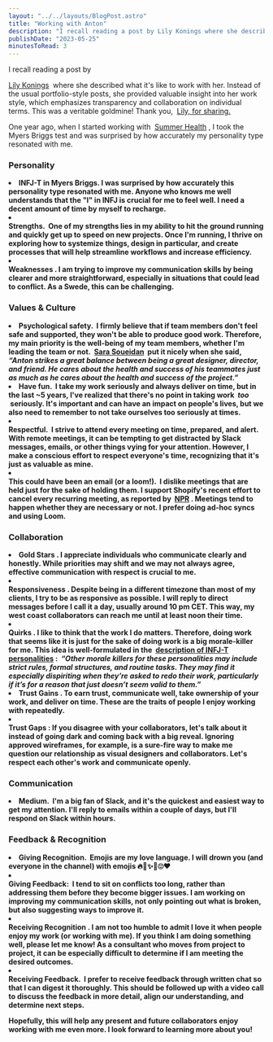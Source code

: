 ```yaml
---
layout: "../../layouts/BlogPost.astro"
title: "Working with Anton"
description: "I recall reading a post by Lily Konings where she described what it's like to work with her. Instead of the usual portfolio-style posts, she provided valuable insight into her work style, which emphasizes transparency and collaboration on individual terms. This was a veritable goldmine! Thank you, Lily, for sharing.\n\nOne year ago, when I started working with Summer Health, I took the Myers Briggs test and was surprised by how accurately my personality type resonated with me.\n\n\nPersonality\n\n * IN"
publishDate: "2023-05-25"
minutesToRead: 3
---
```


<p>I recall reading a post by&nbsp; </p>
<a href="https://twitter.com/lilykonings/status/1522027897241817089?s="20"&t="TJeqQqWOBRPKyEn23cng5g"&ref="antonsten".com">Lily Konings</a>
 &nbsp;where she described what it's like to work with her. Instead of the usual portfolio-style posts, she provided valuable insight into her work style, which emphasizes transparency and collaboration on individual terms. This was a veritable goldmine! Thank you,&nbsp; 
<a href="https://www.notion.so/c5ad60f5b63d42f5b413acfe09b52c1c?ref="antonsten".com">Lily, for sharing. </a>
<p>One year ago, when I started working with&nbsp; 
<a href="https://www.antonsten.com/case/summerhealth/">Summer Health</a>
 , I took the Myers Briggs test and was surprised by how accurately my personality type resonated with me.</p>
<h3 id="personality">Personality</h>
</h3>
<ul>
</ul>
<li>
<a href="https://www.16personalities.com/infjs-at-work?ref="antonsten".com">
</a>
<strong>INFJ-T in Myers Briggs. I was surprised by how accurately this personality type resonated with me. Anyone who knows me well understands that the "I" in INFJ is crucial for me to feel well. I need a decent amount of time by myself to recharge.</li>
<li>
</li>
<strong>Strengths.</strong>
 &nbsp;One of my strengths lies in my ability to hit the ground running and quickly get up to speed on new projects. Once I'm running, I thrive on exploring how to systemize things, design in particular, and create processes that will help streamline workflows and increase efficiency.</li>
<li>
</li>
<strong>Weaknesses</strong>
 . I am trying to improve my communication skills by being clearer and more straightforward, especially in situations that could lead to conflict. As a Swede, this can be challenging. 
<h3 id="values-culture">Values &amp; Culture</h>
</h3>
<ul>
</ul>
<li>
<strong>Psychological safety.</stron>
</strong>
 &nbsp;I firmly believe that if team members don't feel safe and supported, they won't be able to produce good work. Therefore, my main priority is the well-being of my team members, whether I'm leading the team or not.&nbsp; 
<a href="https://www.sarasoueidan.com/?ref="antonsten".com">Sara Soueidan</a>
 &nbsp;put it nicely when she said,&nbsp; 
<em>“Anton strikes a great balance between being a great designer, director, and friend. He cares about the health and success of his teammates just as much as he cares about the health and success of the project.” </em>
<li>
<strong>Have fun.</stron>
</strong>
 &nbsp;I take my work seriously and always deliver on time, but in the last ~5 years, I've realized that there's no point in taking work&nbsp; 
<em>too</e>
</em>
 &nbsp;seriously. It's important and can have an impact on people's lives, but we also need to remember to not take ourselves too seriously at times.</li>
<li>
</li>
<strong>Respectful.</strong>
 &nbsp;I strive to attend every meeting on time, prepared, and alert. With remote meetings, it can be tempting to get distracted by Slack messages, emails, or other things vying for your attention. However, I make a conscious effort to respect everyone's time, recognizing that it's just as valuable as mine.</li>
<li>
</li>
<strong>This could have been an email (or a loom!).</strong>
 &nbsp;I dislike meetings that are held just for the sake of holding them. I support Shopify's recent effort to cancel every recurring meeting, as reported by&nbsp; 
<a href="https://www.npr.org/2023/02/15/1156804295/shopify-delete-meetings-zoom-virtual-productivity?ref="antonsten".com">NPR</a>
 . Meetings tend to happen whether they are necessary or not. I prefer doing ad-hoc syncs and using Loom. 
<h3 id="collaboration">Collaboration</h>
</h3>
<ul>
</ul>
<li>
<strong>Gold Stars</stron>
</strong>
 . I appreciate individuals who communicate clearly and honestly. While priorities may shift and we may not always agree, effective communication with respect is crucial to me.</li>
<li>
</li>
<strong>Responsiveness</strong>
 . Despite being in a different timezone than most of my clients, I try to be as responsive as possible. I will reply to direct messages before I call it a day, usually around 10 pm CET. This way, my west coast collaborators can reach me until at least noon their time.</li>
<li>
</li>
<strong>Quirks</strong>
 . I like to think that the work I do matters. Therefore, doing work that seems like it is just for the sake of doing work is a big morale-killer for me. This idea is well-formulated in the&nbsp; 
<a href="https://www.16personalities.com/infjs-at-work?ref="antonsten".com">description of INFJ-T personalities</a>
 :&nbsp; 
<em>“Other morale killers for these personalities may include strict rules, formal structures, and routine tasks. They may find it especially dispiriting when they’re asked to redo their work, particularly if it’s for a reason that just doesn’t seem valid to them.” </em>
<li>
<strong>Trust Gains</stron>
</strong>
 . To earn trust, communicate well, take ownership of your work, and deliver on time. These are the traits of people I enjoy working with repeatedly.</li>
<li>
</li>
<strong>Trust Gaps</strong>
 : If you disagree with your collaborators, let's talk about it instead of going dark and coming back with a big reveal. Ignoring approved wireframes, for example, is a sure-fire way to make me question our relationship as visual designers and collaborators. Let's respect each other's work and communicate openly. 
<h3 id="communication">Communication</h>
</h3>
<ul>
</ul>
<li>
<strong>Medium.</stron>
</strong>
 &nbsp;I'm a big fan of Slack, and it's the quickest and easiest way to get my attention. I'll reply to emails within a couple of days, but I'll respond on Slack within hours. 
<h3 id="feedback-recognition">Feedback &amp; Recognition</h>
</h3>
<ul>
</ul>
<li>
<strong>Giving Recognition.</stron>
</strong>
 &nbsp;Emojis are my love language. I will drown you (and everyone in the channel) with emojis 🔥💫✨🌟😍♥️</li>
<li>
</li>
<strong>Giving Feedback:</strong>
 &nbsp;I tend to sit on conflicts too long, rather than addressing them before they become bigger issues. I am working on improving my communication skills, not only pointing out what is broken, but also suggesting ways to improve it.</li>
<li>
</li>
<strong>Receiving Recognition</strong>
 . I am not too humble to admit I love it when people enjoy my work (or working with me). If you think I am doing something well, please let me know! As a consultant who moves from project to project, it can be especially difficult to determine if I am meeting the desired outcomes.</li>
<li>
</li>
<strong>Receiving Feedback.</strong>
 &nbsp;I prefer to receive feedback through written chat so that I can digest it thoroughly. This should be followed up with a video call to discuss the feedback in more detail, align our understanding, and determine next steps. 
<p>Hopefully, this will help any present and future collaborators enjoy working with me even more. I look forward to learning more about you!</p>

